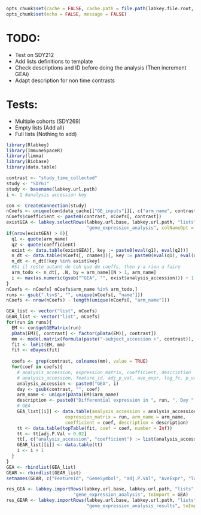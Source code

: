 ```r
opts_chunk$set(cache = FALSE, cache.path = file.path(labkey.file.root, "cache/limma/"))
opts_chunk$set(echo = FALSE, message = FALSE)
```
# TODO: 
- Test on SDY212
- Add lists definitions to template
- Check descriptions and ID before doing the analysis (Then increment GEAi)
- Adapt description for non time contrasts

# Tests:
- Multiple cohorts (SDY269)
- Empty lists (Add all)
- Full lists (Nothing to add)

```r
library(Rlabkey)
library(ImmuneSpaceR)
library(limma)
library(Biobase)
library(data.table)
```

```r
contrast <- "study_time_collected"
study <- "SDY61"
study <- basename(labkey.url.path)
i <- 1 #analysis accession key
```

```r
con <- CreateConnection(study)
nCoefs <- unique(con$data_cache[["GE_inputs"]][, c("arm_name", contrast, "name")])
nCoefs$coefficient <- paste0(contrast, nCoefs[, contrast])
existGEA <- labkey.selectRows(labkey.url.base, labkey.url.path, "lists", 
                              "gene_expression_analysis", colNameOpt = "rname")
if(nrow(existGEA) > 0){
  q1 <- quote(arm_name)
  q2 <- quote(coefficient)
  exist <- data.table(existGEA)[, key := paste0(eval(q1), eval(q2))]
  n_dt <- data.table(nCoefs[, cnames])[, key := paste0(eval(q1), eval(q2))]
  n_dt <- n_dt[!key %in% exist$key]
  #Si il reste autant de coh que de coeffs, then y a rien a faire
  arm_todo <- n_dt[, .N, by = arm_name][N > 1, arm_name]
  i <- max(as.numeric(gsub("^GEA", "", exist$analysis_accession))) + 1
}
nCoefs <- nCoefs[ nCoefs$arm_name %in% arm_todo,]
runs <- gsub(".tsv$", "", unique(nCoefs[, "name"]))
nCoefs <- nrow(nCoefs) - length(unique(nCoefs[, "arm_name"]))
```

```r

GEA_list <- vector("list", nCoefs)
GEAR_list <- vector("list", nCoefs)
for(run in runs){
  EM <- con$getGEMatrix(run)
  pData(EM)[, contrast] <- factor(pData(EM)[, contrast])
  mm <- model.matrix(formula(paste("~subject_accession +", contrast)), EM)
  fit <- lmFit(EM, mm)
  fit <- eBayes(fit)
  
  coefs <- grep(contrast, colnames(mm), value = TRUE)
  for(coef in coefs){
    # analysis_accession, expression_matrix, coefficient, description 
    # analysis_accession, feature_id, adj_p_val, ave_expr, log_fc, p_value, statistic
    analysis_accession <- paste0("GEA", i)
    day <- gsub(contrast, "", coef)
    arm_name <- unique(pData(EM)$arm_name)
    description <- paste0("Differential expression in ", run, ", Day ", day, " vs. Day 0")
    # GEA
    GEA_list[[i]] <- data.table(analysis_accession = analysis_accession, 
                      expression_matrix = run, arm_name = arm_name, 
                      coefficient = coef, description = description)
    tt <- data.table(topTable(fit, coef = coef, number = Inf))
    tt <- tt[adj.P.Val < 0.02]
    tt[, c("analysis_accession", "coefficient") := list(analysis_accession, coef)]
    GEAR_list[[i]] <- data.table(tt)
    i <- i + 1
  }
}
GEA <- rbindlist(GEA_list)
GEAR <- rbindlist(GEAR_list)
setnames(GEAR, c("FeatureId", "GeneSymbol", "adj.P.Val", "AveExpr", "logFC", "P.Value", "t"), c("feature_id", "gene_symbol", "adj_p_val", "ave_expr", "log_fc", "p_value", "statistic"))
```

```r
res_GEA <- labkey.importRows(labkey.url.base, labkey.url.path, "lists", 
                         "gene_expression_analysis", toImport = GEA)
res_GEAR <- labkey.importRows(labkey.url.base, labkey.url.path, "lists",
                              "gene_expression_analysis_results", toImport = GEAR)
```

